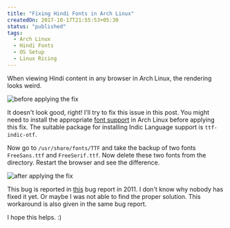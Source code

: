 ```yaml
---
title: "Fixing Hindi Fonts in Arch Linux"
createdOn: 2017-10-17T21:55:53+05:30
status: "published"
tags:
  - Arch Linux
  - Hindi Fonts
  - OS Setup
  - Linux Ricing
---
```


When viewing Hindi content in any browser in Arch Linux, the rendering looks
weird.

![before applying the fix](/images/notes/fixing-hindi-fonts-in-arch-linux/hindi_font_before.png "before applying the fix")

It doesn't look good, right! I'll try to fix this issue in this post. You might
need to install the appropriate
[font support](https://wiki.archlinux.org/index.php/fonts) in Arch Linux before
applying this fix. The suitable package for installing Indic Language support is
`ttf-indic-otf`.

Now go to `/usr/share/fonts/TTF` and take the backup of two fonts `FreeSans.ttf`
and `FreeSerif.ttf`. Now delete these two fonts from the directory. Restart the
browser and see the difference.

![after applying the fix](/images/notes/fixing-hindi-fonts-in-arch-linux/hindi_font_after.png "after applying the fix")

This bug is reported in
[this](https://bugs.launchpad.net/ubuntu/+source/chromium-browser/+bug/856736)
bug report in 2011. I don't know why nobody has fixed it yet. Or maybe I was not
able to find the proper solution. This workaround is also given in the same bug
report.

I hope this helps. :)
